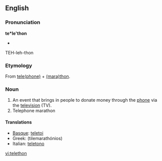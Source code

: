 ==English==

===Pronunciation===
'''te*le'thon'''
{{rfp}}
* {{X-SAMPA|/"tEl@%TQn/}}
TEH-leh-thon

===Etymology===
From [[telephone|tele(phone)]] + [[marathon|(mara)thon]].

===Noun===
{{en-noun}}

# An event that brings in people to donate money through the [[phone]] via the [[television]] (TV).
# Telephone marathon

====Translations====
* [[Basque]]: [[teletoi]]
* Greek: {{t|el|τηλεμαραθώνιος|m|sc=Grek}} (tilemarathónios)
* Italian: [[teletono]]

[[vi:telethon]]